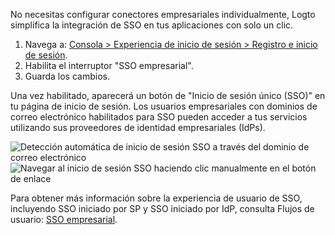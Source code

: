 
No necesitas configurar conectores empresariales individualmente, Logto simplifica la integración de SSO en tus aplicaciones con solo un clic.

1. Navega a: [Consola > Experiencia de inicio de sesión > Registro e inicio de sesión](https://cloud.logto.io/to/sign-in-experience/sign-up-and-sign-in).
2. Habilita el interruptor "SSO empresarial".
3. Guarda los cambios.

Una vez habilitado, aparecerá un botón de "Inicio de sesión único (SSO)" en tu página de inicio de sesión. Los usuarios empresariales con dominios de correo electrónico habilitados para SSO pueden acceder a tus servicios utilizando sus proveedores de identidad empresariales (IdPs).

<img
  src={ssoEmailAutoNavigationImage}
  alt="Detección automática de inicio de sesión SSO a través del dominio de correo electrónico"
/>
<img
  src={ssoLinkButtonNavigationImage}
  alt="Navegar al inicio de sesión SSO haciendo clic manualmente en el botón de enlace"
/>

Para obtener más información sobre la experiencia de usuario de SSO, incluyendo SSO iniciado por SP y SSO iniciado por IdP, consulta Flujos de usuario: [SSO empresarial](/end-user-flows/enterprise-sso).
